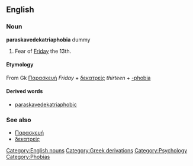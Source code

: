 {{wikipediapar|Friday the 13th}}

==English==

===Noun===
'''paraskavedekatriaphobia'''  dummy
# Fear of [[Friday]] the 13th.

==== Etymology ====
From Gk [[Παρασκευή]] ''Friday'' + [[δεκατρείς]] ''thirteen'' + [[-phobia]]

==== Derived words ====
* [[paraskavedekatriaphobic]]

===See also===
* [[Παρασκευή]]
* [[δεκατρείς]]

[[Category:English nouns]]
[[Category:Greek derivations]]
[[Category:Psychology]]


[[Category:Phobias]]